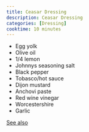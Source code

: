```yaml
---
title: Ceasar Dressing
description: Ceasar Dressing
categories: [Dressing]
cooktime: 10 minutes
---
```


- Egg yolk
- Olive oil
- 1/4 lemon
- Johnnys seasoning salt
- Black pepper
- Tobasco/hot sauce
- Dijon mustard
- Anchovi paste
- Red wine vinegar
- Worcestershire
- Garlic

[See also](https://www.straight.com/food/bc-recipes-how-to-make-caesar-salad-from-hys-steakhouse#:~:text=Hy%27s%20Steakhouse%20Caesar%20salad&text=In%20a%20large%20mixing%20bowl,Add%20red%20wine%20vinegar.)
